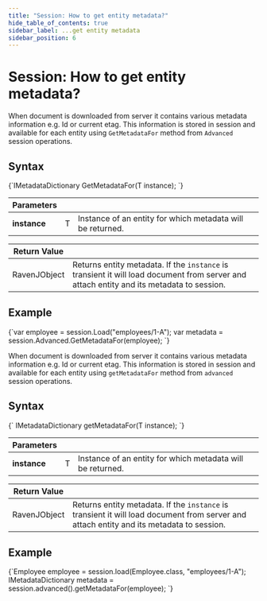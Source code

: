 ```yaml
---
title: "Session: How to get entity metadata?"
hide_table_of_contents: true
sidebar_label: ...get entity metadata
sidebar_position: 6
---
```





# Session: How to get entity metadata?
<LanguageSwitcher supportedLanguages={supportedLanguages} />
<LanguageContent language="csharp">


When document is downloaded from server it contains various metadata information e.g. Id or current etag. This information is stored in session and available for each entity using `GetMetadataFor` method from `Advanced` session operations.

## Syntax

<TabItem value="get_metadata_1" label="get_metadata_1">
<CodeBlock language="csharp">
{`IMetadataDictionary GetMetadataFor<T>(T instance);
`}
</CodeBlock>
</TabItem>

| Parameters | | |
| ------------- | ------------- | ----- |
| **instance** | T | Instance of an entity for which metadata will be returned. |

| Return Value | |
| ------------- | ----- |
| RavenJObject | Returns entity metadata. If the `instance` is transient it will load document from server and attach entity and its metadata to session. |

## Example

<TabItem value="get_metadata_2" label="get_metadata_2">
<CodeBlock language="csharp">
{`var employee = session.Load<Employee>("employees/1-A");
var metadata = session.Advanced.GetMetadataFor(employee);
`}
</CodeBlock>
</TabItem>

</LanguageContent>
<LanguageContent language="java">


When document is downloaded from server it contains various metadata information e.g. Id or current etag. This information is stored in session and available for each entity using `getMetadataFor` method from `advanced` session operations.

## Syntax

<TabItem value="get_metadata_1" label="get_metadata_1">
<CodeBlock language="java">
{`<T> IMetadataDictionary getMetadataFor(T instance);
`}
</CodeBlock>
</TabItem>

| Parameters | | |
| ------------- | ------------- | ----- |
| **instance** | T | Instance of an entity for which metadata will be returned. |

| Return Value | |
| ------------- | ----- |
| RavenJObject | Returns entity metadata. If the `instance` is transient it will load document from server and attach entity and its metadata to session. |

## Example

<TabItem value="get_metadata_2" label="get_metadata_2">
<CodeBlock language="java">
{`Employee employee = session.load(Employee.class, "employees/1-A");
IMetadataDictionary metadata = session.advanced().getMetadataFor(employee);
`}
</CodeBlock>
</TabItem>

</LanguageContent>

<!---

-->